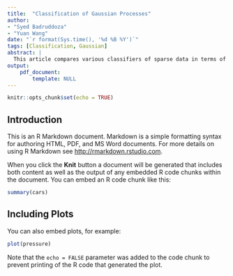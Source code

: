 ---
title:  "Classification of Gaussian Processes"
author:
- "Syed Badruddoza"
- "Yuan Wang"
date: "`r format(Sys.time(), '%d %B %Y')`"
tags: [Classification, Gaussian]
abstract: |
  This article compares various classifiers of sparse data in terms of their predictability. Classifiers include Generalized Linear Model (GLM), Kernel, nonparametric, K Nearest Neighbors, Neural Networks, and Random Forests. We assume that the underlying processes are Gaussian, and interpolate the missing observations linearly connecting observed points, and extending the polar observed points to outer missing regions. Results show
output: 
    pdf_document:
        template: NULL
---


```{r setup, include=FALSE}
knitr::opts_chunk$set(echo = TRUE)
```

## Introduction

This is an R Markdown document. Markdown is a simple formatting syntax for authoring HTML, PDF, and MS Word documents. For more details on using R Markdown see <http://rmarkdown.rstudio.com>.

When you click the **Knit** button a document will be generated that includes both content as well as the output of any embedded R code chunks within the document. You can embed an R code chunk like this:

```{r cars}
summary(cars)
```

## Including Plots

You can also embed plots, for example:

```{r pressure, echo=FALSE}
plot(pressure)
```

Note that the `echo = FALSE` parameter was added to the code chunk to prevent printing of the R code that generated the plot.

